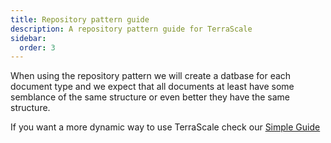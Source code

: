 ```yaml
---
title: Repository pattern guide
description: A repository pattern guide for TerraScale
sidebar:
  order: 3
---
```


When using the repository pattern we will create a datbase for each document type and we expect that all documents
at least have some semblance of the same structure or even better they have the same structure.



If you want a more dynamic way to use TerraScale check our [Simple Guide](/guides/repository/)